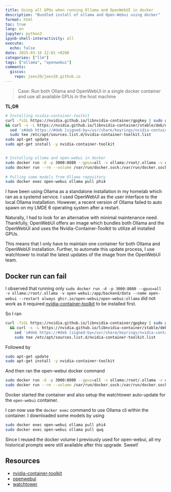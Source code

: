 ```yaml
---
title: Using all GPUs when running Ollama and OpenWebUI in docker 
description: "Bundled install of ollama and Open-Webui using docker"
format: html
toc: true
lang: en
jupyter: python3
ipynb-shell-interactivity: all
execute:
  echo: false
date: 2025-03-16 12:01 +0200
categories: ["llm"]
tags: ["ollama", "openwebui"]
comments:
  giscus:
    repo: jeev20/jeev20.github.io
---
```



> Case: Run both Ollama and OpenWebUI in a single docker container and use all available GPUs in the host machine


**TL;DR**
```.bash
# Installing nvidia-container-toolkit
curl -fsSL https://nvidia.github.io/libnvidia-container/gpgkey | sudo gpg --dearmor -o /usr/share/keyrings/nvidia-container-toolkit-keyring.gpg \
&& curl -s -L https://nvidia.github.io/libnvidia-container/stable/deb/nvidia-container-toolkit.list | \
  sed 's#deb https://#deb [signed-by=/usr/share/keyrings/nvidia-container-toolkit-keyring.gpg] https://#g' | \
  sudo tee /etc/apt/sources.list.d/nvidia-container-toolkit.list
sudo apt-get update
sudo apt-get install -y nvidia-container-toolkit


# Installing ollama and open-webui in docker
sudo docker run -d -p 3000:8080 --gpus=all -v ollama:/root/.ollama -v open-webui:/app/backend/data --name open-webui --restart always ghcr.io/open-webui/open-webui:ollama
sudo docker run --rm --volume /var/run/docker.sock:/var/run/docker.sock containrrr/watchtower --run-once open-webui
 
# Pulling some models from Ollama repository
sudo docker exec open-webui ollama pull phi4
```



I have been using Ollama as a standalone installation in my homelab which ran as a systemd service. I used OpenWebUI as the user interface to the local Ollama installation. However, a recent version of Ollama failed to auto spawn on my LMDE 6 operating system after a restart. 

Naturally, I had to look for an alternative with minimal maintenance need. Thankfully, OpenWebUI offers an image which bundles both Ollama and the OpenWebUI and uses the Nvidia-Container-Toolkit to utilize all installed GPUs. 

This means that I only have to maintain one container for both Ollama and OpenWebUI installation. Further, to automate this update process, I use watchtower to install the latest updates of the image from the OpenWebUI team. 

## Docker run can fail
I observed that running only `sudo docker run -d -p 3000:8080 --gpus=all -v ollama:/root/.ollama -v open-webui:/app/backend/data --name open-webui --restart always ghcr.io/open-webui/open-webui:ollama` did not work as it required [nvidia-container-toolkit](https://docs.nvidia.com/datacenter/cloud-native/container-toolkit/latest/install-guide.html) to be installed first. 

So I ran 

```.bash
curl -fsSL https://nvidia.github.io/libnvidia-container/gpgkey | sudo gpg --dearmor -o /usr/share/keyrings/nvidia-container-toolkit-keyring.gpg \
  && curl -s -L https://nvidia.github.io/libnvidia-container/stable/deb/nvidia-container-toolkit.list | \
    sed 's#deb https://#deb [signed-by=/usr/share/keyrings/nvidia-container-toolkit-keyring.gpg] https://#g' | \
    sudo tee /etc/apt/sources.list.d/nvidia-container-toolkit.list
```

Followed by

```.bash
sudo apt-get update
sudo apt-get install -y nvidia-container-toolkit
```

And then ran the open-webui docker command

```.bash
sudo docker run -d -p 3000:8080 --gpus=all -v ollama:/root/.ollama -v open-webui:/app/backend/data --name open-webui --restart always ghcr.io/open-webui/open-webui:ollama
sudo docker run --rm --volume /var/run/docker.sock:/var/run/docker.sock containrrr/watchtower --run-once open-webui
```

Docker started the container and also setup the watchtower auto-update for the `open-webui` container. 

I can now use the `docker exec` command to use Ollama cli within the container. I downloaded some models by using

```.bash
sudo docker exec open-webui ollama pull phi4
sudo docker exec open-webui ollama pull qwq
```

Since I reused the docker volume I previously used for open-webui, all my historical prompts were still available after this upgrade. Sweet! 


## Resources
* [nvidia-container-toolkit](https://docs.nvidia.com/datacenter/cloud-native/container-toolkit/latest/install-guide.html)
* [openwebui](https://github.com/open-webui/open-webui)
* [watchtower](https://github.com/containrrr/watchtower)
